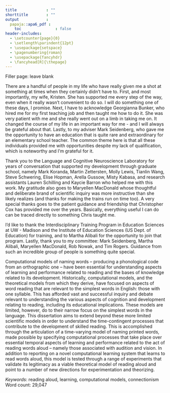 ```yaml
---
title             : ""
shorttitle        : ""
output            :
  papaja::apa6_pdf :
    toc               : false
header-includes:
  - \setcounter{page}{0}
  - \setlength\parindent{12pt}
  - \usepackage{setspace}
  - \pagenumbering{roman}
  - \usepackage{fancyhdr}
  - \fancyhead[R]{\thepage}
---
```


\thispagestyle{empty}
Filler page: leave blank
\newpage
\section{Acknowledgements}
There are a handful of people in my life who have really given me a shot at something at times when they certainly didn't have to. First, and most importantly, my wife, Kristen. She has supported me every step of the way, even when it really wasn't convenient to do so. I will do something one of these days, I promise. Next, I have to acknowledge Georgianna Bunker, who hired me for my first teaching job and then taught me how to do it. She was very patient with me and she really went out on a limb in taking me on. It changed the course of my life in an important way for me - and I will always be grateful about that. Lastly, to my adviser Mark Seidenberg, who gave me the opportunity to have an education that is quite rare and extraordinary for an elementary school teacher. The common theme here is that all these individuals provided me with opportunities despite my lack of qualification, which is noteworthy and I'm grateful for it.

Thank you to the Language and Cognitive Neuroscience Laboratory for years of conversation that supported my development through graduate school, namely Mark Koranda, Martin Zettersten, Molly Lewis, Tianlin Wang, Steve Schwering, Elise Hopman, Arella Gussow, Misty Kabasa, and research assistants Lauren Schilling and Kaycie Barron who helped me with this work. My gratitude also goes to Maryellen MacDonald whose thoughtful and deliberate brand of scientific inquiry was more instructive than she likely realizes (and thanks for making the trains run on time too). A very special thanks goes to the patient guidance and friendship that Christopher Cox has provided me over the years. Basically, everything useful I can do can be traced directly to something Chris taught me.

I'd like to thank the Interdisciplinary Training Program in Education Sciences at UW - Madison and the Institute of Education Sciences (US Dept. of Education) for training, and to Martha Alibali for the opportunity to join that program. Lastly, thank you to my committee: Mark Seidenberg, Martha Alibali, Maryellen MacDonald, Rob Nowak, and Tim Rogers. Guidance from such an incredible group of people is something quite special.
\newpage
\section{Abstract}
Computational models of naming words -- producing a phonological code from an orthographic one -- have been essential for understanding aspects of learning and performance related to reading and the bases of knowledge related to its development. Historically, computational models, and the theoretical models from which they derive, have focused on aspects of word reading that are relevant to the simplest words in English: those with one syllable. This has afforded vast and successful inquiry and debate relevant to understanding the various aspects of cognition and development relating to reading, including its educational implications. These models are limited, however, do to their narrow focus on the simplest words in the language. This dissertation aims to extend beyond these more limited scientific models in order to understand the time-contingent processes that contribute to the development of skilled reading. This is accomplished through the articulation of a time-varying model of naming printed words, made possible by specifying computational processes that take place over essential temporal aspects of learning and performance related to the act of reading words aloud -- namely those associated with audition and vision. In addition to reporting on a novel computational learning system that learns to read words aloud, this model is tested through a range of experiments that validate its legitimacy as a viable theoretical model of reading aloud and point to a number of new directions for experimentation and theorizing.

*Keywords*: reading aloud, learning, computational models, connectionism 
Word count: 29,047
